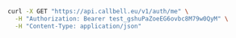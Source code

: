 ```bash
curl -X GET "https://api.callbell.eu/v1/auth/me" \
  -H "Authorization: Bearer test_gshuPaZoeEG6ovbc8M79w0QyM" \
  -H "Content-Type: application/json"
```
